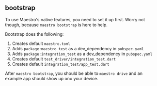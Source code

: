 ## bootstrap

To use Maestro's native features, you need to set it up first. Worry not though,
because `maestro bootstrap` is here to help.

Bootstrap does the following:

1. Creates default `maestro.toml`
2. Adds `package:maestro_test` as a dev_dependency in `pubspec.yaml`
3. Adds `package:integration_test` as a dev_dependency in `pubspec.yaml`
4. Creates default `test_driver/integration_test.dart`
5. Creates default `integration_test/app_test.dart`

After `maestro bootstrap`, you should be able to `maestro drive` and an example
app should show up ono your device.
